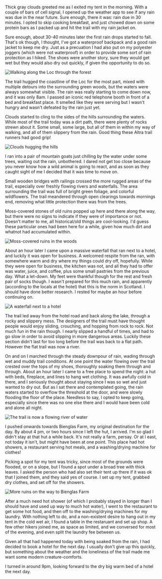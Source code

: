 Thick gray clouds greeted me as I exited my tent in the morning. With a couple of
bars of cell signal, I opened up the weather app to see if any rain was due in
the near future. Sure enough, there it was: rain due in 30 minutes. I opted to
skip cooking breakfast, and just chowed down on some protein bars as I packed
up and hit the trail with my rain jacket on.

Sure enough, about 30-40 minutes later the first rain drops started to fall.
That's ok though, I thought, I've got a waterproof backpack and a good rain
jacket to keep me dry. Just as a precuation I had also put on my polyester
joggers (which were not waterproof) in order to provide some sort of rain
protection as I hiked. The shoes were another story, sure they would get wet but
they would also dry out quickly, if given the opportunity to do so.

![Walking along the Loc through the forest](2022/05/07/51d57cdf-eb89-4bca-a15e-8d7c18b9f430.jpeg,2022/05/07/2861bb4d-5c37-4ae1-a123-a0cd06121439.jpeg)

The trail hugged the coastline of the Loc for the most part, mixed with multiple
detours into the surrounding green woods, but the waters were always somewhat
visible. The rain was really starting to come down now, and it was only 8am. I
passed an iconic red telephone booth in front of a bed and breakfast place. It
smelled like they were serving but I wasn't hungry and wasn't defeated by
the rain just yet.

Clouds started to cling to the sides of the hills surrounding the waters. While
most of the trail today was a dirt path, there were plenty of rocks strewn about
it. Some small, some large, but all of them in within my way of walking, and
all of them slippery from the rain. Good thing these Altra trail runners had
good grip!

![Clouds hugging the hills](2022/05/07/e6f938df-642c-4e4f-987e-2db41c13f82b.jpeg)

I ran into a pair of mountain goats just chilling by the water under some trees,
waiting out the rain, unbothered. I dared not get too close because you never
know how a wild animal is going to react, and as soon as they caught sight of me
I decided that it was time to move on.

Small wooden bridges with railings crossed the more rugged areas of the trail,
especially over freshly flowing rivers and waterfalls. The area surrounding the
trail was full of bright green foliage, and colorful wildflowers. The trail
meandered through open clearings towards mornings end, removing what little
protection there was from the trees.

Moss-covered stones of old ruins popped up here and there along the way, but
there were no signs to indicate if they were of importance or not. Doesn't
matter to me, all historical/old things are cool-looking. I'd guess these
particular ones had been here for a while, given how much dirt and whatnot had
accumulated within.

![Moss-covered ruins in the woods](2022/05/07/0cac726b-6a6e-43a3-a635-ceeaa430c6c1.jpeg,2022/05/07/4b535fa7-a859-4e02-ba6d-bbb6b08e2165.jpeg)

About an hour later I came upon a massive waterfall that ran next to a hotel,
and luckily it was open for business. A welcomed respite from the ran, with
somewhere warm and dry where my things could dry off, hopefully. While they
were open for business, the kitchen was not, and all they had to offer was
water, juice, and coffee, plus some small pastries from the previous day. What
a let-down. My feet were thankful though for the rest and fresh pair of socks
though. I wasn't prepared for this much rain, and apparently (according to the
locals at the hotel) that this is the norm in Scotland. I should have done
better research. I rested for maybe an hour before continuing on.

![A waterfall next to a hotel](2022/05/07/bff4610e-7f47-43d7-b46d-364be88255b9.jpeg)

The trail led away from the hotel road and back along the lake, through a
rocky and slippery mess. The designers of the trail must have thought people
would enjoy sliding, crouching, and hopping from rock to rock. Not much fun in
the rain though. I nearly slipped a handful of times, and had to go slow in
order to avoid slipping in more dangerous areas. Luckily these section didn't
last for too long before the trail was back to a flat path. However the flat
trail was now a river.

On and on I marched through the steady downpour of rain, wading through wet
and muddy trail conditions. At one point the water flowing over the trail
crested over the tops of my shoes, thoroughly soaking them through and through.
About an hour later I came to a free place to spend the night: a hut with beds,
fireplace, and lines to hang wet clothing. It was awfully cold in there, and I
seriously thought about staying since I was so wet and just wanted to dry out.
But as I sat there and contemplated going, the rain waters started to overflow
the threshold at the door, and were slowly flooding the floor of the place.
Needless to say, I opted to keep going, especially since there was no one else
there and I would have been cold and alone all night.

![The trail is now a flowing river of water](2022/05/07/11422900-91dd-4ad7-bfda-2bc149a6afd5.jpeg,2022/05/07/10064fcd-cbb6-47c2-8308-233a4a2f4819.jpeg)

I pushed onwards towards Bienglas Farm, my original destination for the day.
By about 4 pm, or two hours since I left the hut, I arrived. I'm so glad I
didn't stay at that hut a while back. It's not really a farm, persay. Or at l
east, not today it isn't, but might have been at one point. This place had hot
showers, a restaurant serving hot meals, and a washing/drying machine for clothes!

Picking a spot for my tent was tricky, since most of the grounds were flooded,
or on a slope, but I found a spot under a broad tree with thick leaves. I asked
the person who had also set their tent up there if it was ok that I joined them,
and they said yes of course. I set up my tent, grabbed dry clothes,
and set off for the showers.

![More ruins on the way to Bienglas Farm](2022/05/07/a36884fb-7004-4881-9e00-16982c01c2e8.jpeg)

After a much need hot shower (of which I probably stayed in longer than I should
have and used up way to much hot water), I went to the restaurant to get some
hot food, and then off to the washing/drying machines for my laundry. With
nothing left to do, and a non-existent desire to hang out in my tent in the
cold wet air, I found a table in the restaruant and set up shop. A few other
hikers joined me, as space as limited, and we conversed for most of the
evening, and even split the laundry fee between us.

Given all that had happened today with being soaked from the rain, I had decided
to book a hotel for the next day. I usually don't give up this quickly, but
something about the weather and the loneliness of the trail made me want some
modern creature-comforts.

I turned in around 9pm, looking forward to the dry big warm bed of a hotel the
next day.
